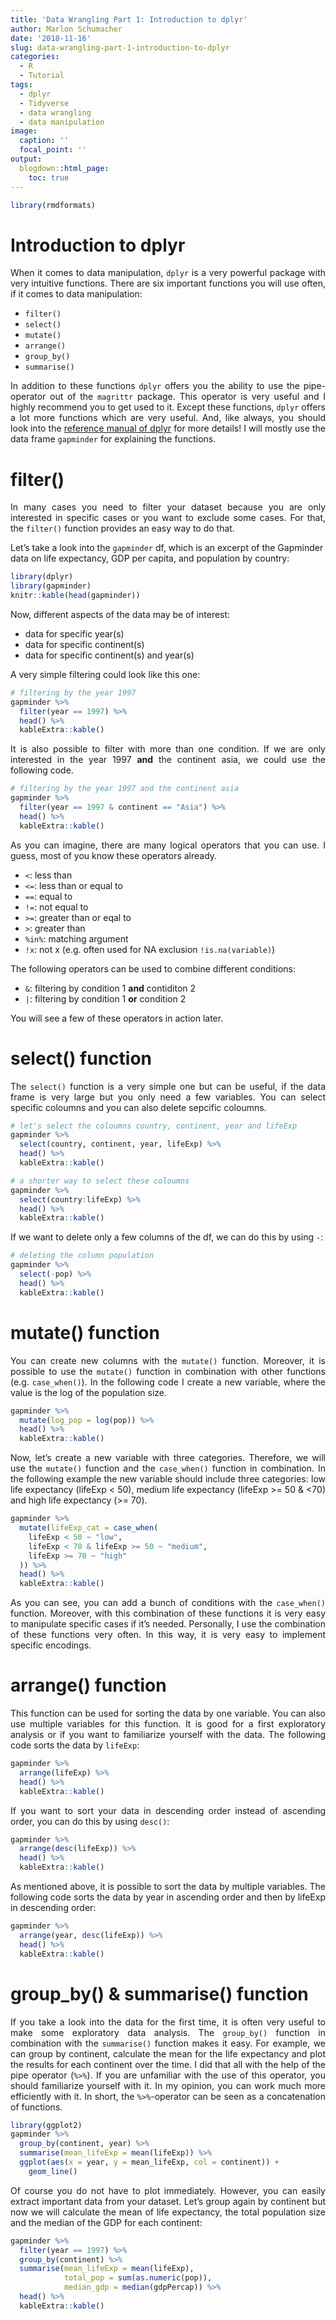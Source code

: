 ```yaml
---
title: 'Data Wrangling Part 1: Introduction to dplyr'
author: Marlon Schumacher
date: '2018-11-16'
slug: data-wrangling-part-1-introduction-to-dplyr
categories:
  - R
  - Tutorial
tags:
  - dplyr
  - Tidyverse
  - data wrangling
  - data manipulation
image:
  caption: ''
  focal_point: ''
output: 
  blogdown::html_page:
    toc: true
---
```


```r
library(rmdformats)
```

# Introduction to dplyr

<p align="justify">When it comes to data manipulation, `dplyr` is a very powerful package with very intuitive functions. There are six important functions you will use often, if it comes to data manipulation:</p>

+ `filter()`
+ `select()`
+ `mutate()`
+ `arrange()`
+ `group_by()`
+ `summarise()`

<p align="justify">In addition to these functions `dplyr` offers you the ability to use the pipe-operator out of the `magrittr` package. This operator is very useful and I highly recommend you to get used to it. Except these functions, `dplyr` offers a lot more functions which are very useful. And, like always, you should look into the [reference manual of dplyr](https://cran.r-project.org/web/packages/dplyr/dplyr.pdf) for more details! I will mostly use the data frame `gapminder` for explaining the functions.</p>

# filter()

<p align="justify">In many cases you need to filter your dataset because you are only interested in specific cases or you want to exclude some cases. For that, the `filter()` function provides an easy way to do that.</p>

Let's take a look into the `gapminder` df, which is an excerpt of the Gapminder data on life expectancy, GDP per capita, and population by country:
```r
library(dplyr)
library(gapminder)
knitr::kable(head(gapminder))
```

Now, different aspects of the data may be of interest:

+ data for specific year(s)
+ data for specific continent(s)
+ data for specific continent(s) and year(s)

A very simple filtering could look like this one:
```r
# filtering by the year 1997
gapminder %>% 
  filter(year == 1997) %>% 
  head() %>% 
  kableExtra::kable()
```

<p align="justify">It is also possible to filter with more than one condition. If we are only interested in the year 1997 **and** the continent asia, we could use the following code.</p>
```r
# filtering by the year 1997 and the continent asia
gapminder %>% 
  filter(year == 1997 & continent == "Asia") %>% 
  head() %>% 
  kableExtra::kable()
```

<p align="justify">As you can imagine, there are many logical operators that you can use. I guess, most of you know these operators already.</p>

+ `<`: less than
+ `<=`: less than or equal to
+ `==`: equal to
+ `!=`: not equal to
+ `>=`: greater than or eqal to
+ `>`: greater than
+ `%in%`: matching argument
+ `!x`: not x (e.g. often used for NA exclusion `!is.na(variable)`)

The following operators can be used to combine different conditions:

+ `&`: filtering by condition 1 **and** contiditon 2
+ `|`: filtering by condition 1 **or** condition 2

You will see a few of these operators in action later.

# select() function

<p align="justify">The `select()` function is a very simple one but can be useful, if the data frame is very large but you only need a few variables. You can select specific coloumns and you can also delete sepcific coloumns.</p>

```r
# let's select the coloumns country, continent, year and lifeExp
gapminder %>% 
  select(country, continent, year, lifeExp) %>% 
  head() %>% 
  kableExtra::kable()

# a shorter way to select these coloumns
gapminder %>% 
  select(country:lifeExp) %>% 
  head() %>% 
  kableExtra::kable()
```

If we want to delete only a few columns of the df, we can do this by using `-`:
```r
# deleting the column population
gapminder %>% 
  select(-pop) %>% 
  head() %>% 
  kableExtra::kable()
```

# mutate() function

<p align="justify">You can create new columns with the `mutate()` function. Moreover, it is possible to use the `mutate()` function in combination with other functions (e.g. `case_when()`). In the following code I create a new variable, where the value is the log of the population size.</p>

```r
gapminder %>% 
  mutate(log_pop = log(pop)) %>% 
  head() %>% 
  kableExtra::kable()
```

<p align="justify">Now, let's create a new variable with three categories. Therefore, we will use the `mutate()` function and the `case_when()` function in combination. In the following example the new variable should include three categories: low life expectancy (lifeExp < 50), medium life expectancy (lifeExp >= 50 & <70) and high life expectancy (>= 70).</p>

```r
gapminder %>% 
  mutate(lifeExp_cat = case_when(
    lifeExp < 50 ~ "low",
    lifeExp < 70 & lifeExp >= 50 ~ "medium", 
    lifeExp >= 70 ~ "high"
  )) %>% 
  head() %>% 
  kableExtra::kable()
```

<p align="justify">As you can see, you can add a bunch of conditions with the `case_when()` function. Moreover, with this combination of these functions it is very easy to manipulate specific cases if it's needed. Personally, I use the combination of these functions very often. In this way, it is very easy to implement specific encodings.</p>

# arrange() function

<p align="justify">This function can be used for sorting the data by one variable. You can also use multiple variables for this function. It is good for a first exploratory analysis or if you want to familiarize yourself with the data. The following code sorts the data by `lifeExp`:</p>

```r
gapminder %>% 
  arrange(lifeExp) %>% 
  head() %>% 
  kableExtra::kable()
```

<p align="justify">If you want to sort your data in descending order instead of ascending order, you can do this by using `desc()`:</p>
```r
gapminder %>% 
  arrange(desc(lifeExp)) %>% 
  head() %>% 
  kableExtra::kable()
```

<p align="justify">As mentioned above, it is possible to sort the data by multiple variables. The following code sorts the data by year in ascending order and then by lifeExp in descending order:</p>

```r
gapminder %>% 
  arrange(year, desc(lifeExp)) %>% 
  head() %>% 
  kableExtra::kable()
```


# group_by() & summarise() function

<p align="justify">If you take a look into the data for the first time, it is often very useful to make some exploratory data analysis. The `group_by()` function in combination with the `summarise()` function makes it easy. For example, we can group by continent, calculate the mean for the life expectancy and plot the results for each continent over the time. I did that all with the help of the pipe operator (`%>%`). If you are unfamiliar with the use of this operator, you should familiarize yourself with it. In my opinion, you can work much more efficiently with it. In short, the `%>%`-operator can be seen as a concatenation of functions.</p>

```r
library(ggplot2)
gapminder %>% 
  group_by(continent, year) %>% 
  summarise(mean_lifeExp = mean(lifeExp)) %>% 
  ggplot(aes(x = year, y = mean_lifeExp, col = continent)) +
    geom_line()
```

<p align="justify">Of course you do not have to plot immediately. However, you can easily extract important data from your dataset. Let's group again by continent but now we will calculate the mean of life expectancy, the total population size and the median of the GDP for each continent:</p>

```r
gapminder %>% 
  filter(year == 1997) %>% 
  group_by(continent) %>% 
  summarise(mean_lifeExp = mean(lifeExp),
            total_pop = sum(as.numeric(pop)),
            median_gdp = median(gdpPercap)) %>% 
  head() %>% 
  kableExtra::kable()
```

